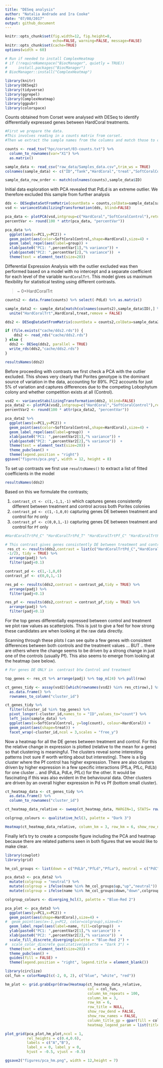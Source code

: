 ```yaml
---
title: "DESeq analysis"
author: "Natalia Andrade and Ira Cooke"
date: "07/08/2017"
output: github_document
---
```


```r
knitr::opts_chunk$set(fig.width=12, fig.height=8,
                      echo=FALSE, warning=FALSE, message=FALSE)
knitr::opts_chunk$set(cache=TRUE)
options(width = 60)

# Run if needed to install ComplexHeatmap
# if (!requireNamespace("BiocManager", quietly = TRUE))
#     install.packages("BiocManager")
# BiocManager::install("ComplexHeatmap")

library(knitr)
library(DESeq2)
library(tidyverse)
library(ggrepel)
library(ComplexHeatmap)
library(ggpubr)
library(colorspace)
```

Counts obtained from Corset were analysed with DESeq to identify differentially expressed genes between HardCoral treatments. 

```r
#First we prepare the data.  
#This involves reading in a counts matrix from corset.  
#Then we extract the sample names from the columns and match those to conditions in an excel file that describes the experimental conditions for each sample.

counts <- read_tsv("hpc/corset/03-counts.txt") %>% 
  column_to_rownames(var="X1") %>% 
  as.matrix()

sample_data <- read_csv("raw_data/Samples_data.csv",trim_ws = TRUE)
colnames(sample_data) <- c("ID","Tank","HardCoral",'treat',"SoftCoralControl","PdvsL_Other")

sample_data_row_order <- match(colnames(counts),sample_data$ID)
```

Initial data exploration with PCA revealed that PdLd is an extreme outlier.  We therefore excluded this sample from further analysis

```r
dds <- DESeqDataSetFromMatrix(countData = counts,colData=sample_data[sample_data_row_order,],design = ~  treat+ HardCoral)
vsd <- varianceStabilizingTransformation(dds, blind=FALSE)

pca_data <- plotPCA(vsd,intgroup=c("HardCoral","SoftCoralControl"),returnData=TRUE)
percentVar <- round(100 * attr(pca_data, "percentVar"))

pca_data %>% 
  ggplot(aes(x=PC1,y=PC2)) + 
  geom_point(aes(color=SoftCoralControl,shape=HardCoral),size=4) + 
  geom_label_repel(aes(label=group)) + 
  xlab(paste0("PC1: ",percentVar[1],"% variance")) + 
  ylab(paste0("PC2: ",percentVar[2],"% variance"))  +
  theme(text = element_text(size=20))
```

Differential Expression Analysis with the outlier excluded was then performed based on a model with no intercept and a separate coefficient for each level of the variable `HardCoralTrt`.  This model gives us maximum flexibility for statistical testing using different contrasts.

> ~ 0+HardCoralTrt

```r
counts2 <- data.frame(counts) %>% select(-PdLd) %>% as.matrix()

sample_data2 <- sample_data[match(colnames(counts2),sample_data$ID),] %>% 
  unite("HardCoralTrt",HardCoral,treat,remove = FALSE)

dds2 <- DESeqDataSetFromMatrix(countData = counts2,colData=sample_data2,design = ~  0+HardCoralTrt)

if (file.exists("cache/dds2.rds")) {
    dds2 <- read_rds("cache/dds2.rds")
} else {
  dds2 <- DESeq(dds2, parallel = TRUE)
  write_rds(dds2,"cache/dds2.rds")
}

resultsNames(dds2)
```

Before proceeding with contrasts we first check a PCA with the outlier excluded. This shows very clearly that Porites genotype is the dominant source of variation in the data, accounting for 89%. PC2 accounts for just 5% of variation and captures differences due to the competing Lobophytum colony and whether competition exists at all (Control).

```r
vsd2 <- varianceStabilizingTransformation(dds2, blind=FALSE)
pca_data2 <- plotPCA(vsd2,intgroup=c("HardCoral","SoftCoralControl"),returnData=TRUE)
percentVar2 <- round(100 * attr(pca_data2, "percentVar"))

pca_data2 %>% 
  ggplot(aes(x=PC1,y=PC2)) + 
  geom_point(aes(color=SoftCoralControl,shape=HardCoral),size=4) + 
  geom_label_repel(aes(label=group))  + 
  xlab(paste0("PC1: ",percentVar2[1],"% variance")) + 
  ylab(paste0("PC2: ",percentVar2[2],"% variance"))  +  
  theme(text = element_text(size=20)) + 
  theme_pubclean() +
  theme(legend.position = "right")
ggsave("figures/pca.png", width = 12, height = 8)
```

To set up contrasts we first use `resultsNames()` to extract a list of fitted coefficients in the model

```r
resultsNames(dds2)
```

Based on this we formulate the contrasts;

1. `contrast_ct <- c(1,-1,1,-1)` which captures genes consistently different between treatment and control across both Porites colonies
2. `contrast_pd <- c(1,-1,0,0)` capturing genes DE between treatment and control for `Pd` only
3. `contrast_pf <- c(0,0,1,-1)` capturing genes DE between treatment and control for `Pf` only


```r
#HardCoralTrtPd_C" "HardCoralTrtPd_T" "HardCoralTrtPf_C" "HardCoralTrtPf_T"

# This contrast gives genes consistently DE between treatment and control
 res_ct <- results(dds2,contrast = list(c("HardCoralTrtPd_C","HardCoralTrtPf_C"),c("HardCoralTrtPd_T","HardCoralTrtPf_T")),listValues=c(1/2,
 -1/2), tidy = TRUE) %>% 
  arrange(padj) %>% 
  filter(padj<0.1)

contrast_pd <- c(1,-1,0,0)
contrast_pf <- c(0,0,1,-1)

res_pd <- results(dds2,contrast = contrast_pd,tidy = TRUE) %>% 
  arrange(padj) %>% 
  filter(padj<0.1)

res_pf <- results(dds2,contrast = contrast_pf,tidy = TRUE) %>% 
  arrange(padj) %>% 
  filter(padj<0.1)
```


For the top genes differentially expressed between control and treatment we plot raw values as scatterplots.  This is just to give a feel for how strong these candidates are when looking at the raw data directly.  

Scanning through these plots I can see quite a few genes with consistent differences between both controls and the treatment values ... BUT .. there are others where the change seems to be driven by a strong change in just one of the controls (usually Pf).  This also seems to emerge from looking at the heatmap (see below).

```r
# For genes DE ONLY in  contrast btw Control and treatment

top_genes <- res_ct %>% arrange(padj) %>% top_n(24) %>% pull(row)

ct_genes_tidy <- assay(vsd2)[which(rownames(vsd2) %in% res_ct$row),] %>%
  as.data.frame() %>%
  rownames_to_column("cluster_id")

ct_genes_tidy %>%
  filter(cluster_id %in% top_genes) %>% 
  pivot_longer(-cluster_id,names_to = "ID",values_to="count") %>%
  left_join(sample_data) %>%
  ggplot(aes(x=SoftCoralControl, y=log(count), colour=HardCoral)) +
  geom_point(aes(shape=treat)) +
  facet_wrap(~cluster_id,ncol = 3,scales = "free_y")
```

Now a heatmap for all the DE genes between treatment and control. For this the relative change in expression is plotted (relative to the mean for a gene) so that clustering is meaningful. The clusters reveal some interesting patterns (not sure if worth writing about but interesting).  There is a big cluster where the Pf control has higher expression.  There are also clusters driven by higher expression in a few specific interactions (PfLa, PfLc, PdLb) for one cluster .. and (PdLa, PdLe, PfLc) for the other.  It would be fascinating if this was also evident in the behavioural data.  Other clusters are driven by an overall higher expression in Pd vs Pf (bottom small cluster).


```r
ct_heatmap_data <- ct_genes_tidy %>%
  as.data.frame() %>%
  column_to_rownames("cluster_id")

ct_heatmap_data_relative <- sweep(ct_heatmap_data, MARGIN=1, STATS= rowMeans(ct_heatmap_data))

colgroup_colours <- qualitative_hcl(3, palette = "Dark 3")

Heatmap(ct_heatmap_data_relative, column_km = 3, row_km = 6, show_row_names = FALSE,column_title_gp = gpar(fill = colgroup_colours, font = 1:3))
```


Finally let's try to create a composite figure including the PCA and heatmap because there are related patterns seen in both figures that we would like to make clear.

```r
library(cowplot)
library(grid)

hm_col_groups <- list(down = c("PdLb","PfLd","PfLa"), neutral = c("PdC","PdLc","PfLe","PfLb","PfC"), up = c("PdLe","PdLa","PfLc"))

pca_data3 <- pca_data2 %>% 
  mutate(colgroup = "neutral") %>% 
  mutate(colgroup = ifelse(name %in% hm_col_groups$up,"up","neutral")) %>% 
  mutate(colgroup = ifelse(name %in% hm_col_groups$down,"down",colgroup))

colgroup_colours <- diverging_hcl(3, palette = "Blue-Red 2")

pca_plot <- pca_data3 %>% 
  ggplot(aes(y=PC1,x=PC2)) + 
  geom_point(aes(shape=HardCoral),size=4) + 
#  geom_point(aes(x=-1,y=PC2, color=colgroup),size=4)+
  geom_label_repel(aes(label=name, fill=colgroup))  + 
  ylab(paste0("PC1: ",percentVar2[1],"% variance")) + 
  xlab(paste0("PC2: ",percentVar2[2],"% variance"))  +  
  scale_fill_discrete_diverging(palette = "Blue-Red 2") +
#  scale_color_discrete_qualitative(palette = "Dark 3") +
  theme(text = element_text(size=20)) + 
  theme_pubclean() +
  guides(fill = FALSE) +
  theme(legend.position = "right", legend.title = element_blank())

library(circlize)
col_fun = colorRamp2(c(-2, 0, 2), c("blue", "white", "red"))

hm_plot <- grid.grabExpr(draw(Heatmap(ct_heatmap_data_relative, 
                                      col = col_fun,
                                      column_km_repeats = 100,
                                      column_km = 3,
                                      row_km = 6,
                                      row_title = NULL,
                                      show_row_dend = FALSE,
                                      show_row_names = FALSE,
                                      column_title_gp = gpar(fill = colgroup_colours, font = 1:3),
                                      heatmap_legend_param = list(title="LogFC", legend_width = unit(10,"cm")))))

plot_grid(pca_plot,hm_plot,ncol = 1, 
          rel_heights = c(0.4,0.6), 
          labels = c("A","B"),
          label_x = 0, label_y = 0,
          hjust = -0.5, vjust = -0.5)

ggsave2("figures/pca_hm.png", width = 12,height = 7)
```



